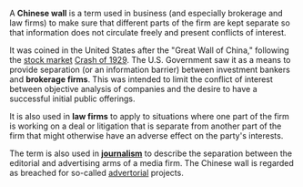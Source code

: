 A '''Chinese wall''' is a term used in business (and especially brokerage and law firms) to make sure that different parts of the firm are kept separate so that information does not circulate freely and present conflicts of interest.  

It was coined in the United States after the "Great Wall of China," following the [[stock market]] [[Crash of 1929]].  The U.S. Government saw it as a means to provide separation (or an information barrier) between investment bankers and '''brokerage firms'''. This was intended to limit the conflict of interest between objective analysis of companies and the desire to have a successful initial public offerings.

It is also used in '''law firms''' to apply to situations where one part of the firm is working on a deal or litigation that is separate from another part of the firm that might otherwise have an adverse effect on the party's interests.

The term is also used in '''[[journalism]]''' to describe the separation between the editorial and advertising arms of a media firm. The Chinese wall is regarded as breached for so-called [[advertorial]] projects.

{{msg:stub}}
